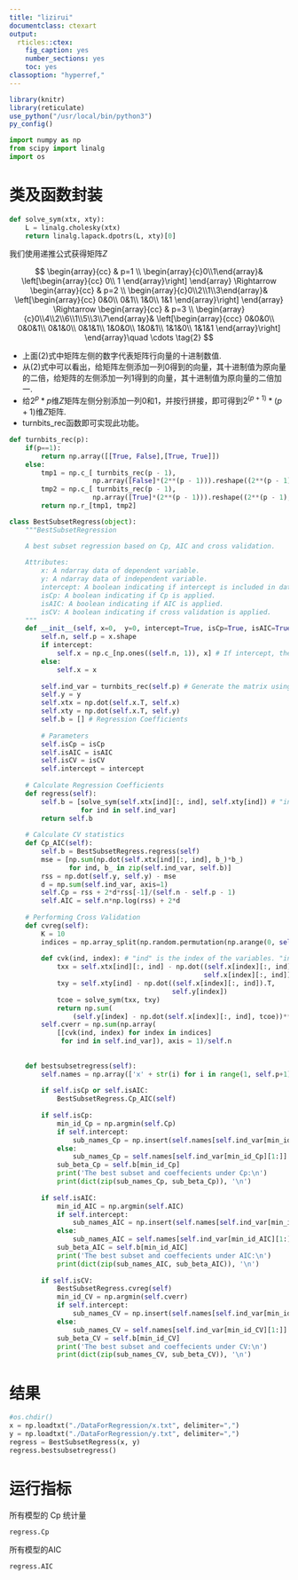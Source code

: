 ```yaml
---
title: "lizirui"
documentclass: ctexart
output:
  rticles::ctex:
    fig_caption: yes
    number_sections: yes
    toc: yes
classoption: "hyperref,"
---
```


```r
library(knitr)
library(reticulate)
use_python("/usr/local/bin/python3")
py_config()
```

```python
import numpy as np
from scipy import linalg
import os
```

# 类及函数封装

```python
def solve_sym(xtx, xty):
    L = linalg.cholesky(xtx)
    return linalg.lapack.dpotrs(L, xty)[0] 
```

我们使用递推公式获得矩阵$Z$

$$
\begin{array}{cc}
 & p=1 \\
\begin{array}{c}0\\1\end{array}& 
\left[\begin{array}{cc}
0\\
1
\end{array}\right]
\end{array} 
\Rightarrow
\begin{array}{cc}
 & p=2 \\
\begin{array}{c}0\\2\\1\\3\end{array}&
\left[\begin{array}{cc}
0&0\\
0&1\\
1&0\\
1&1
\end{array}\right]
\end{array}
\Rightarrow
\begin{array}{cc}
 & p=3 \\
\begin{array}{c}0\\4\\2\\6\\1\\5\\3\\7\end{array}&
\left[\begin{array}{ccc}
0&0&0\\
0&0&1\\
0&1&0\\
0&1&1\\
1&0&0\\
1&0&1\\
1&1&0\\
1&1&1
\end{array}\right]
\end{array}\quad \cdots \tag{2}
$$

- 上面$(2)$式中矩阵左侧的数字代表矩阵行向量的十进制数值.
- 从$(2)$式中可以看出，给矩阵左侧添加一列$0$得到的向量，其十进制值为原向量的二倍，给矩阵的左侧添加一列$1$得到的向量，其十进制值为原向量的二倍加一.
- 给$2^p*p$维$Z$矩阵左侧分别添加一列$0$和$1$，并按行拼接，即可得到$2^{(p+1)}*(p+1)$维$Z$矩阵.
- turnbits_rec函数即可实现此功能。

```python
def turnbits_rec(p):
    if(p==1):
        return np.array([[True, False],[True, True]])
    else:
        tmp1 = np.c_[ turnbits_rec(p - 1), 
                     np.array([False]*(2**(p - 1))).reshape((2**(p - 1), 1))] # Create False and then reshape.
        tmp2 = np.c_[ turnbits_rec(p - 1), 
                     np.array([True]*(2**(p - 1))).reshape((2**(p - 1), 1))] # Create True and then reshape.
        return np.r_[tmp1, tmp2]
```

```python
class BestSubsetRegress(object):
    """BestSubsetRegression

    A best subset regression based on Cp, AIC and cross validation.
    
    Attributes:
        x: A ndarray data of dependent variable.
        y: A ndarray data of independent variable.
        intercept: A boolean indicating if intercept is included in data.
        isCp: A boolean indicating if Cp is applied.
        isAIC: A boolean indicating if AIC is applied.
        isCV: A boolean indicating if cross validation is applied.
    """
    def __init__(self, x=0,  y=0, intercept=True, isCp=True, isAIC=True, isCV=True):
        self.n, self.p = x.shape
        if intercept:
            self.x = np.c_[np.ones((self.n, 1)), x] # If intercept, then generize a column which is all 1
        else:
            self.x = x
    
        self.ind_var = turnbits_rec(self.p) # Generate the matrix using the pre-defined function
        self.y = y
        self.xtx = np.dot(self.x.T, self.x)
        self.xty = np.dot(self.x.T, self.y)
        self.b = [] # Regression Coefficients
        
        # Parameters
        self.isCp = isCp
        self.isAIC = isAIC
        self.isCV = isCV
        self.intercept = intercept
        
    # Calculate Regression Coefficients
    def regress(self):
        self.b = [solve_sym(self.xtx[ind][:, ind], self.xty[ind]) # "ind" is the index of the variables.
                  for ind in self.ind_var]
        return self.b
    
    # Calculate CV statistics
    def Cp_AIC(self):
        self.b = BestSubsetRegress.regress(self)
        mse = [np.sum(np.dot(self.xtx[ind][:, ind], b_)*b_) 
               for ind, b_ in zip(self.ind_var, self.b)]
        rss = np.dot(self.y, self.y) - mse
        d = np.sum(self.ind_var, axis=1)
        self.Cp = rss + 2*d*rss[-1]/(self.n - self.p - 1) 
        self.AIC = self.n*np.log(rss) + 2*d
        
    # Performing Cross Validation
    def cvreg(self):
        K = 10
        indices = np.array_split(np.random.permutation(np.arange(0, self.n)), K) # Split the datasets into K folds.
    
        def cvk(ind, index): # "ind" is the index of the variables. "index" is the index of the index of the Kth fold.
            txx = self.xtx[ind][:, ind] - np.dot((self.x[index][:, ind]).T, 
                                                 self.x[index][:, ind])
            txy = self.xty[ind] - np.dot((self.x[index][:, ind]).T, 
                                         self.y[index])
            tcoe = solve_sym(txx, txy)
            return np.sum(
                (self.y[index] - np.dot(self.x[index][:, ind], tcoe))**2)
        self.cverr = np.sum(np.array(
            [[cvk(ind, index) for index in indices] 
             for ind in self.ind_var]), axis = 1)/self.n
        
    
    def bestsubsetregress(self):
        self.names = np.array(['x' + str(i) for i in range(1, self.p+1)])
        
        if self.isCp or self.isAIC:
            BestSubsetRegress.Cp_AIC(self)
            
        if self.isCp:
            min_id_Cp = np.argmin(self.Cp)
            if self.intercept:
                sub_names_Cp = np.insert(self.names[self.ind_var[min_id_Cp][1:]], 0, 'mu')
            else:
                sub_names_Cp = self.names[self.ind_var[min_id_Cp][1:]]
            sub_beta_Cp = self.b[min_id_Cp]
            print('The best subset and coeffecients under Cp:\n')
            print(dict(zip(sub_names_Cp, sub_beta_Cp)), '\n')
            
        if self.isAIC:
            min_id_AIC = np.argmin(self.AIC)
            if self.intercept:
                sub_names_AIC = np.insert(self.names[self.ind_var[min_id_AIC][1:]], 0, 'mu')
            else:
                sub_names_AIC = self.names[self.ind_var[min_id_AIC][1:]]
            sub_beta_AIC = self.b[min_id_AIC]
            print('The best subset and coeffecients under AIC:\n')
            print(dict(zip(sub_names_AIC, sub_beta_AIC)), '\n')
            
        if self.isCV:   
            BestSubsetRegress.cvreg(self)
            min_id_CV = np.argmin(self.cverr)
            if self.intercept:
                sub_names_CV = np.insert(self.names[self.ind_var[min_id_CV][1:]], 0, 'mu')
            else:
                sub_names_CV = self.names[self.ind_var[min_id_CV][1:]]
            sub_beta_CV = self.b[min_id_CV]
            print('The best subset and coeffecients under CV:\n')
            print(dict(zip(sub_names_CV, sub_beta_CV)), '\n')
```

# 结果

```python
#os.chdir()
x = np.loadtxt("./DataForRegression/x.txt", delimiter=",")
y = np.loadtxt("./DataForRegression/y.txt", delimiter=",")
regress = BestSubsetRegress(x, y)
regress.bestsubsetregress()
```

# 运行指标

所有模型的 Cp 统计量

```python
regress.Cp
```

所有模型的AIC

```python
regress.AIC
```

